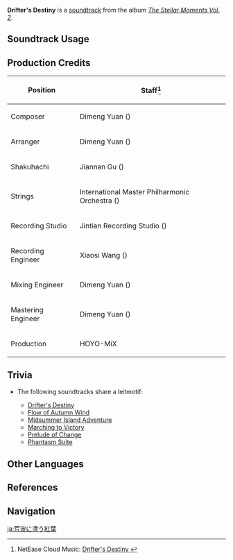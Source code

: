 {{Soundtrack Infobox
|image          = The Stellar Moments Vol. 2.png
|album          = The Stellar Moments Vol. 2
|number         = 09
|featured       =
|featured2      =
|featured3      =
|featured_disc  =
|featured_disc2 =
|featured_disc3 =
|youtube_id     = ZkzcJc9pJWA
|spotify_id     = 2iqvZi9d9wqnf2wPYOM5sr
|previous       = Iridescent Summer Day
|next           = Flow of Autumn Wind
}}
'''Drifter's Destiny''' is a [[soundtrack]] from the album ''[[The Stellar Moments Vol. 2]]''.

==Soundtrack Usage==
{{Soundtrack Usage
|mediaoriginal = Character Teaser;;Kaedehara Kazuha
|quest    = 
|location = 
|domain   = 
|eventgameplay = The Almighty Arataki Great and Glorious Drumalong Festival
}}

==Production Credits==
{| class="wikitable"
! Position
! Staff<ref>NetEase Cloud Music: [https://music.163.com/#/song?id=1913533270 Drifter's Destiny {{zh|荒波椛叶}}]</ref>
|-
! Composer
| Dimeng Yuan ({{zh|苑迪萌}})
|-
! Arranger
| Dimeng Yuan ({{zh|苑迪萌}})
|-
! Shakuhachi
| Jiannan Gu ({{zh|顾剑楠}})
|-
! Strings
| International Master Philharmonic Orchestra ({{zh|国际首席爱乐乐团}})
|-
! Recording Studio
| Jintian Recording Studio ({{zh|金田录音棚}})
|-
! Recording Engineer
| Xiaosi Wang ({{zh|王小四}})
|-
! Mixing Engineer
| Dimeng Yuan ({{zh|苑迪萌}})
|-
! Mastering Engineer
| Dimeng Yuan ({{zh|苑迪萌}})
|-
! Production
| HOYO-MiX
|}

==Trivia==
* <section begin="KazuhaLeitmotif" />The following soundtracks share a leitmotif:
** [[Drifter's Destiny]]
** [[Flow of Autumn Wind]]
** [[Midsummer Island Adventure (Soundtrack)|Midsummer Island Adventure]]
** [[Marching to Victory]]
** [[Prelude of Change]]
** [[Phantasm Suite]]<section end="KazuhaLeitmotif" />

==Other Languages==
{{Other Languages
|en      = Drifter's Destiny
|zhs     = 荒波椛叶
|zhs_rm  = Huāngbō Huāyè
|zht     = 荒波椛葉
|zht_rm  = Huāngbō Huāyè
|zh_tl   = Leaf Amidst the Raging Waves
|ja      = 荒波に漂う紅葉
|ja_rm   = Aranami ni Tadayou Momiji{{Assumed}}
|ja_tl   = Autumn Colors Adrift in the Raging Waves
|ko      = Drifter's Destiny<ref name=drumalong>Event: [[The Almighty Arataki Great and Glorious Drumalong Festival]]</ref>
|es      = El destino del trotamundos<ref name=drumalong />
|es_tl   = The Globetrotter's Destiny
|fr      = Destin vagabond<ref name=drumalong />
|fr_tl   = Wandering Destiny
|ru      = Судьба скитальца<ref name=drumalong />
|ru_tl   = Wanderer's Destiny
|th      = Drifter's Destiny<ref name=drumalong />
|vi      = Sóng Dạt Lá Phong<ref name=drumalong />
|vi_tl   = 
|de      = Herbstblätter auf den tosenden Wellen<ref name=drumalong />
|de_tl   = Autumn Leafs on the Raging Waves
|id      = Drifter's Destiny<ref name=drumalong />
|pt      = Destino do Andarilho<ref name=drumalong />
|pt_tl   = Wanderer's Destiny
}}

==References==
{{Reflist}}

==Navigation==
{{Soundtrack Navbox|The Stellar Moments}}

[[ja:荒波に漂う紅葉]]